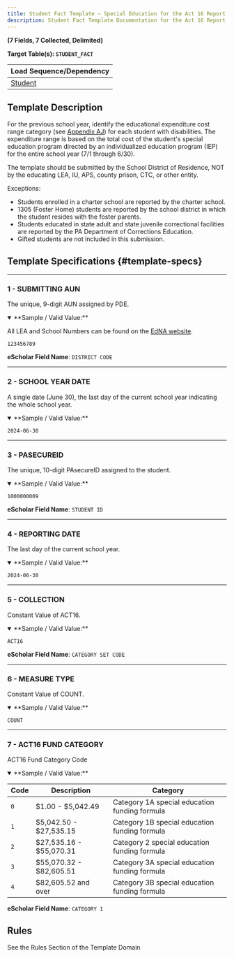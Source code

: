 ```yaml
---
title: Student Fact Template – Special Education for the Act 16 Report
description: Student Fact Template Documentation for the Act 16 Report
---
```



**(7 Fields, 7 Collected, Delimited)**

**Target Table(s): `STUDENT_FACT`**

| **Load Sequence/Dependency** |
|------------------------------|
|  [Student](docs/templates/student/student.mdx)  | 

## Template Description

For the previous school year, identify the educational expenditure cost range category (see [Appendix AJ](docs/appendix/appendix-AJ.mdx)) for each student with disabilities. The expenditure range is based on the total cost of the student's special education program directed by an individualized education program (IEP) for the entire school year (7/1 through 6/30).

The template should be submitted by the School District of Residence, NOT by the educating LEA, IU, APS, county prison, CTC, or other entity.

Exceptions:

- Students enrolled in a charter school are reported by the charter school.
- 1305 (Foster Home) students are reported by the school district in which the student resides with the foster parents.
- Students educated in state adult and state juvenile correctional facilities are reported by the PA Department of Corrections Education.
- Gifted students are not included in this submission.

## Template Specifications {#template-specs}

---
### 1 - SUBMITTING AUN
<p><Badge color="required" /> <Badge color="key" /> <Badge length={9} /></p>

The unique, 9-digit AUN assigned by PDE.

<details open>
<summary>**Sample / Valid Value:**</summary>

All LEA and School Numbers can be found on the [EdNA website](http://www.edna.pa.gov/Screens/wfHome.aspx). 

`123456789`
</details>

**eScholar Field Name**: `DISTRICT CODE`

---
### 2 - SCHOOL YEAR DATE
<p><Badge color="required" /> <Badge color="key" /> <Badge length={10} /></p>

A single date (June 30), the last day of the current school year indicating the whole school year.

<details open>
<summary>**Sample / Valid Value:**</summary>

`2024-06-30`
</details>

---
### 3 - PASECUREID
<p><Badge color="required" /> <Badge color="key" /> <Badge length={10} /></p>

The unique, 10-digit PAsecureID assigned to the student.

<details open>
<summary>**Sample / Valid Value:**</summary>

`1000000009`
</details>

**eScholar Field Name**: `STUDENT ID`

---
### 4 - REPORTING DATE
<p><Badge color="required" /> <Badge color="key" /> <Badge length={10} /></p>

The last day of the current school year.

<details open>
<summary>**Sample / Valid Value:**</summary>

`2024-06-30`
</details>

---
### 5 - COLLECTION
<p><Badge color="required" /> <Badge color="key" /> <Badge length={100} /></p>

Constant Value of ACT16.

<details open>
<summary>**Sample / Valid Value:**</summary>

`ACT16`
</details>

**eScholar Field Name**: `CATEGORY SET CODE`

---
### 6 - MEASURE TYPE
<p><Badge color="required" /> <Badge color="key" /> <Badge length={9} /></p>

Constant Value of COUNT.

<details open>
<summary>**Sample / Valid Value:**</summary>

`COUNT`
</details>

---
### 7 - ACT16 FUND CATEGORY
<p><Badge color="required" /> <Badge color="updateable" /> <Badge length={7} /></p>

ACT16 Fund Category Code

<details open>
<summary>**Sample / Valid Value:**</summary>

| Code | Description               | Category                                      |
|------|---------------------------|-----------------------------------------------|
| `0`    | \$1.00 - \$5,042.49       | Category 1A special education funding formula |
| `1`    | \$5,042.50 - \$27,535.15  | Category 1B special education funding formula |
| `2`    | \$27,535.16 - \$55,070.31 | Category 2 special education funding formula  |
| `3`    | \$55,070.32 - \$82,605.51 | Category 3A special education funding formula |
| `4`    | \$82,605.52 and over      | Category 3B special education funding formula |
</details>

**eScholar Field Name**: `CATEGORY 1`

## Rules

See the Rules Section of the Template Domain
